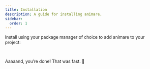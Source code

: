 ```yaml
---
title: Installation
description: A guide for installing animare.
sidebar:
  order: 1
---
```



Install using your package manager of choice to add animare to your project:

<PackageManagers pkg='animare' frame='none' />

<br />

Aaaaand, you’re done! That was fast. 🐇
